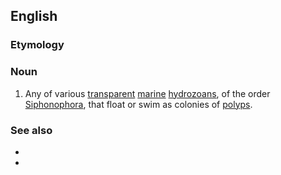 ==English==
{{rfi}}

===Etymology===
{{rfe}}

===Noun===
{{en-noun}}

# {{context|biology}} Any of various [[transparent]] [[marine]] [[hydrozoan]]s, of the order [[Siphonophora]], that float or swim as colonies of [[polyp]]s.

===See also===
* {{pedia|Siphonophora}}
* {{specieslite|Siphonophora Eschscholtz}}